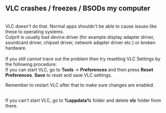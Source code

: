 == VLC crashes / freezes / BSODs my computer<br>  ==

<br> 

VLC doesn't do that. Normal apps shouldn't be able to cause issues like these to operating systems. <br> 

Culprit is usually bad device driver (for example display adapter driver, soundcard driver, chipset driver, network adapter driver etc.) or broken hardware.<br><br>If you still cannot trace out the problem then try resetting VLC Settings by the following procedure:<br> 

If you can start VLC, go to '''Tools''' -&gt; '''Preferences''' and then press '''Reset Preferences'''. '''Save''' to reset and save VLC settings. 

Remember to restart VLC after that to make sure changes are enabled. 

<br> 

If you can't start VLC, go to '''%appdata%''' folder and delete '''vlc''' folder from there.<br> 

<br> 

<br> 

<br> 

<br> 

{{VSG}}<br><br>